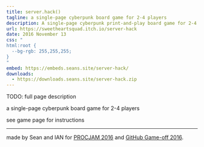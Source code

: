 ```yaml
---
title: server.hack()
tagline: a single-page cyberpunk board game for 2-4 players
description: A single-page cyberpunk print-and-play board game for 2-4 players.
url: https://sweetheartsquad.itch.io/server-hack
date: 2016 November 13
css: "
html:root {
  --bg-rgb: 255,255,255;
}
"
embed: https://embeds.seans.site/server-hack/
downloads:
  - https://downloads.seans.site/server-hack.zip
---
```


TODO: full page description



a single-page cyberpunk board game for 2-4 players

see game page for instructions

---

made by Sean and IAN for [PROCJAM 2016](https://itch.io/jam/procjam) and [GitHub Game-off 2016](https://github.com/github/game-off-2016).
